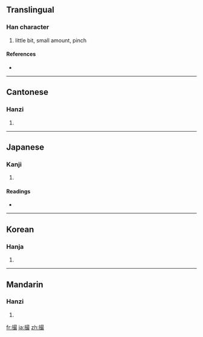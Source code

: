 {{also|攝}}
==Translingual==

===Han character===
{{Han char|rn=64|rad=手|as=12|sn=15|four=5604<sub>7</sub>|canj=手日尸水 (QASE)}}

# little bit, small amount, pinch

====References====
* {{Han ref|kx=0456.180|dkj=12748|dj=0805.120|hdz=31957.020|uh=64AE|ud=25774|bh=BCBC|bd=48316}}

----

==Cantonese==

===Hanzi===
{{yue-hanzi|jyut=|y=chyut3}}

# {{defn|Cantonese|sort=手12}}

----

==Japanese==

===Kanji===
{{ja-kanji|grade=c|rs=手12}}

# {{defn|Japanese|sort=手12}}

====Readings====
* {{ja-readings|on=[[さつ]] (satsu), [[さい]] (sai)|kun=[[とる]] (toru), [[つまむ]] (tsumamu), [[つまみ]] (tsumami)}}

----

==Korean==

===Hanja===
{{ko-hanja|hangeul=촬|eumhun=|rv=chwal|mr=ch'wal|y=chwal}}

# {{defn|Korean|sort=手12}}

----

==Mandarin==

===Hanzi===
{{cmn-hanzi|pin=[[cuō]] ([[cuo1]]), [[zuǒ]] ([[zuo3]])|wg=ts'o<sup>1</sup>, tso<sup>3</sup>}}

# {{defn|Mandarin|sort=手12}}

[[fr:撮]]
[[ja:撮]]
[[zh:撮]]